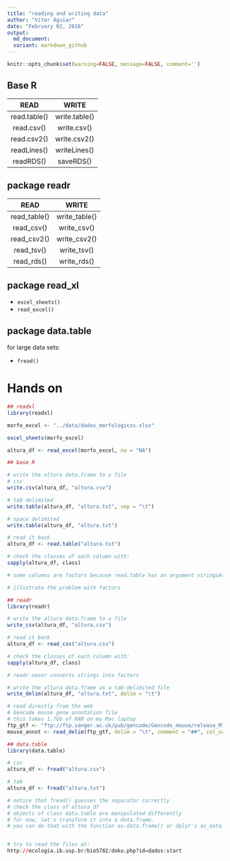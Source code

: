 ```yaml
---
title: "reading and writing data"
author: "Vitor Aguiar"
date: "February 02, 2016"
output: 
  md_document:
  variant: markdown_github
---
```


```r
knitr::opts_chunk$set(warning=FALSE, message=FALSE, comment='')
```

## Base R

|   READ      |   WRITE     |
|:-----------:|:-----------:|
|read.table() |write.table()|
|read.csv()   |write.csv()  |
|read.csv2()  |write.csv2() |
|readLines()  |writeLines() |
|readRDS()    |saveRDS()    |

## package readr 

|   READ      |   WRITE     |
|:-----------:|:-----------:|
|read_table() |write_table()|
|read_csv()   |write_csv()  |
|read_csv2()  |write_csv2() |
|read_tsv()   |write_tsv()  |  
|read_rds()   |write_rds()  |

## package read_xl

- `excel_sheets()`
- `read_excel()`


## package data.table

for large data sets:

- `fread()` 

# Hands on

```r

## readxl
library(readxl)

morfo_excel <- "../data/dados_morfologicos.xlsx"

excel_sheets(morfo_excel)

altura_df <- read_excel(morfo_excel, na = "NA")

## base R

# write the altura data.frame to a file
# csv
write.csv(altura_df, "altura.csv")

# tab delimited
write.table(altura_df, "altura.txt", sep = "\t")

# space delimited
write.table(altura_df, "altura.txt")

# read it back
altura_df <- read.table("altura.txt")

# check the classes of each column with:
sapply(altura_df, class)

# some columns are factors because read.table has an argument stringsAsFactors=TRUE by default.

# illustrate the problem with factors

## readr
library(readr)

# write the altura data.frame to a file
write_csv(altura_df, "altura.csv")

# read it back
altura_df <- read_csv("altura.csv")

# check the classes of each column with:
sapply(altura_df, class)

# readr never converts strings into factors

# write the altura data.frame as a tab-delimited file
write_delim(altura_df, "altura.txt", delim = "\t")

# read directly from the web
# Gencode mouse gene annotation file
# this takes 1.7Gb of RAM on my Mac laptop
ftp_gtf <- "ftp://ftp.sanger.ac.uk/pub/gencode/Gencode_mouse/release_M7/gencode.vM7.annotation.gtf.gz"
mouse_annot <- read_delim(ftp_gtf, delim = "\t", comment = "##", col_names = FALSE) 

## data.table
library(data.table)

# csv
altura_df <- fread("altura.csv")

# tab
altura_df <- fread("altura.txt") 

# notice that fread() guesses the separator correctly
# check the class of altura_df
# objects of class data.table are manipulated differently
# for now, let's transform it into a data.frame.
# you can do that with the function as.data.frame() or dplyr's as_data_frame()


# try to read the files at:
http://ecologia.ib.usp.br/bie5782/doku.php?id=dados:start
```